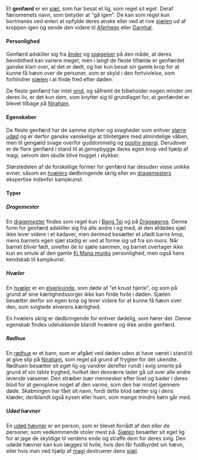 {{title:Genfærd}}
{{author:Laura Holmegaard}}
{{timestamp:2011-01-19T13:27:51Z}}
{{copyright:Genfærd}}
Et '''genfærd''' er en [[sjæl]], som har besat et lig, som regel sit eget. Deraf fænomenets navn, som betyder at "gå igen". De kan som regel kun bortmanes ved enten at opfylde deres ønske eller ved at rive [[sjæl|sjælen]] ud af kroppen igen og sende den videre til [[Aferheim]] eller [[Darnhal]].

====Personlighed====
Genfærd adskiller sig fra [[ånd|ånder]] og [[spøgelse|spøgelser]] på den måde, at deres bevidsthed kan variere meget, men i langt de fleste tilfælde er genfærdet ganske klart over, at det er dødt, og har kun besat sin gamle krop for at kunne få hævn over de personer, som er skyld i den fortvivlelse, som forhindrer [[sjæl|sjælen]] i at finde fred efter døden.

De fleste genfærd har intet [[sind]], og såfremt de bibeholder nogen minder om deres liv, er det kun dem, som knytter sig til grundlaget for, at genfærdet er blevet tilbage på [[Niraham]].

====Egenskaber====
De fleste genfærd har de samme styrker og svagheder som enhver [[større udøde|større udød]] og er derfor ganske vanskelige at tilintetgøre med almindelige våben, men til gengæld svage overfor guddommelig og [[den positive energi|positiv energi]]. Derudover er de flere genfærd i stand til at genopbygge deres egen krop ved hjælp af magi, selvom den skulle blive hugget i stykker.

Størstedelen af de forskellige former for genfærd har desuden visse unikke evner, såsom en [[hvæler|hvælers]] dødbringende skrig eller en [[dragemester|dragemesters]] ekspertise indenfor kampkunst.

====Typer====
=====Dragemester=====
En [[dragemester]] findes som regel kun i [[Bang Tei]] og på [[Drageøerne]]. Denne form for genfærd adskiller sig fra alle andre i og med, at den afdødes sjæl ikke lever videre i et kadaver, men derimod besætter et ufødt barns krop, mens barnets egen sjæl stadig er ved at forme sig ud fra sin mors. Når barnet bliver født, smelter de to sjæle sammen, og barnet overtager ikke kun en smule af den gamle [[Ki Mana munkene|Ki Mana munks]] personlighed, men også hans kendskab til kampkunst.

=====Hvæler=====
En [[hvæler]] er en [[elver]]kvinde, som døde af "et knust hjerte", og som på grund af sine kærlighedssorger ikke kan finde hvile i døden. Sjælen besætter derfor sin egen krop og lever videre for at kunne få hævn over den, som svigtede elverens kærlighed.

En hvælers skrig er dødbringende for enhver dødelig, som hører det. Denne egenskab findes udelukkende blandt hvælere og ikke andre genfærd.

=====Rødhue=====
En [[rødhue]] er et barn, som er afgået ved døden uden at have været i stand til at give slip på [[Niraham]], som regel på grund af frygten for det ukendte. Rødhuen besætter sit eget lig og vandrer derefter rundt i evig smerte på grund af sin tabte tryghed, hvilket den desværre lader gå ud over alle andre levende væsener. Den stræber især mennesker efter livet og bader i deres blod for at genopleve noget af den varme, som den har mistet igennem døde. Skabningen har fået sit navn, fordi dette blod sætter sig i dens klæder, deriblandt også kysen eller huen, som mange mindre børn går med.

=====Udød hævner=====
En [[udød hævner]] er en person, som er blevet forrådt af den eller de personer, som vedkommende stoler mest på. [[Sjæl|Sjælen]] besætter sit eget lig for at jage de skyldige til verdens ende og straffe dem for deres svig. Den udøde hævner kan kun lægges til hvile, hvis den får fuldbyrdet sin hævn, eller hvis man ved hjælp af [[magi]] destruerer dens [[sjæl]].